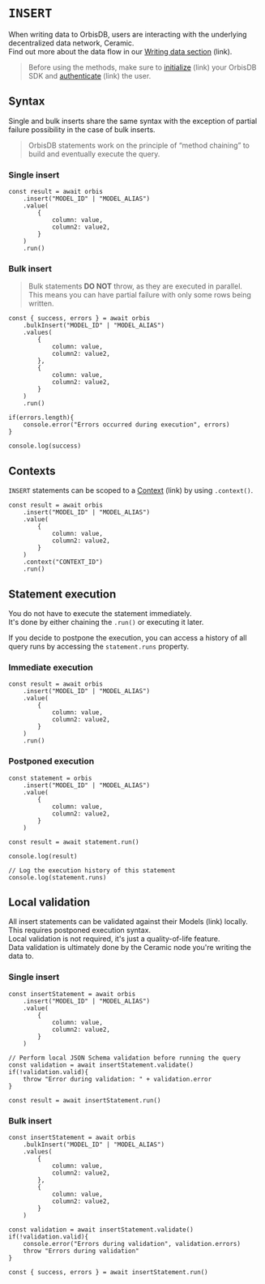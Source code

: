 # `INSERT`

When writing data to OrbisDB, users are interacting with the underlying decentralized data network, Ceramic.\
Find out more about the data flow in our [Writing data section](https://www.notion.so/Writing-data-INSERT-8d1fae8016d94393ad439feeb3c9f7ff?pvs=21) (link).

> Before using the methods, make sure to [initialize](https://www.notion.so/Getting-started-12a929384dd644fd9618b2d8e62ddda9?pvs=21) (link) your OrbisDB SDK and [authenticate](https://www.notion.so/Authentication-f3a5e09fa5ae4dda832b2c627b37757b?pvs=21) (link) the user.

## Syntax

Single and bulk inserts share the same syntax with the exception of partial failure possibility in the case of bulk inserts.

> OrbisDB statements work on the principle of “method chaining” to build and eventually execute the query.

### Single insert

```tsx
const result = await orbis
    .insert("MODEL_ID" | "MODEL_ALIAS")
    .value(
        {
            column: value,
            column2: value2,
        }
    )
    .run()
```

### Bulk insert

> Bulk statements **DO NOT** throw, as they are executed in parallel.\
> This means you can have partial failure with only some rows being written.

```tsx
const { success, errors } = await orbis
    .bulkInsert("MODEL_ID" | "MODEL_ALIAS")
    .values(
        {
            column: value,
            column2: value2,
        },
        {
            column: value,
            column2: value2,
        }
    )
    .run()

if(errors.length){
    console.error("Errors occurred during execution", errors)
}

console.log(success)
```

## Contexts

`INSERT` statements can be scoped to a [Context](https://www.notion.so/Contexts-Spaces-481a6351b87048688f028dbb755bfaed?pvs=21) (link) by using `.context()`.

```tsx
const result = await orbis
    .insert("MODEL_ID" | "MODEL_ALIAS")
    .value(
        {
            column: value,
            column2: value2,
        }
    )
    .context("CONTEXT_ID")
    .run()
```

## Statement execution

You do not have to execute the statement immediately.\
It's done by either chaining the `.run()` or executing it later.

If you decide to postpone the execution, you can access a history of all query runs by accessing the `statement.runs` property.

### Immediate execution

```tsx
const result = await orbis
    .insert("MODEL_ID" | "MODEL_ALIAS")
    .value(
        {
            column: value,
            column2: value2,
        }
    )
    .run()
```

### Postponed execution

```tsx
const statement = orbis
    .insert("MODEL_ID" | "MODEL_ALIAS")
    .value(
        {
            column: value,
            column2: value2,
        }
    )

const result = await statement.run()

console.log(result)

// Log the execution history of this statement
console.log(statement.runs)
```

## Local validation

All insert statements can be validated against their Models (link) locally.\
This requires postponed execution syntax.\
Local validation is not required, it's just a quality-of-life feature.\
Data validation is ultimately done by the Ceramic node you're writing the data to.

### Single insert

```tsx
const insertStatement = await orbis
    .insert("MODEL_ID" | "MODEL_ALIAS")
    .value(
        {
            column: value,
            column2: value2,
        }
    )

// Perform local JSON Schema validation before running the query
const validation = await insertStatement.validate()
if(!validation.valid){
    throw "Error during validation: " + validation.error
}

const result = await insertStatement.run()
```

### Bulk insert

```tsx
const insertStatement = await orbis
    .bulkInsert("MODEL_ID" | "MODEL_ALIAS")
    .values(
        {
            column: value,
            column2: value2,
        },
        {
            column: value,
            column2: value2,
        }
    )

const validation = await insertStatement.validate()
if(!validation.valid){
    console.error("Errors during validation", validation.errors)
    throw "Errors during validation"
}

const { success, errors } = await insertStatement.run()
```